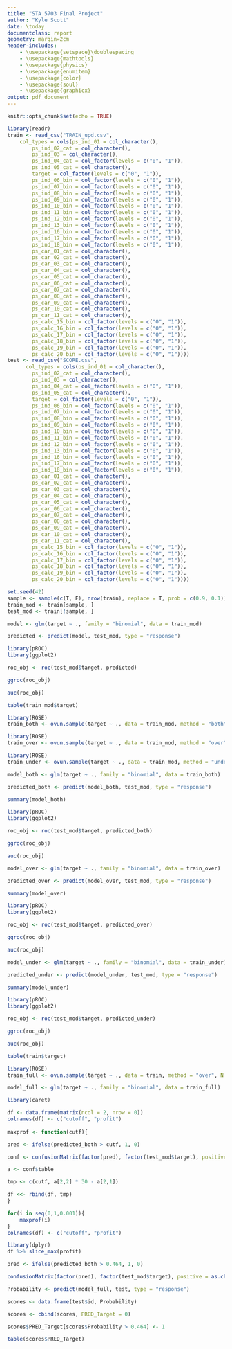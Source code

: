 ```yaml
---
title: "STA 5703 Final Project"
author: "Kyle Scott"
date: \today
documentclass: report
geometry: margin=2cm
header-includes:
    - \usepackage{setspace}\doublespacing
    - \usepackage{mathtools}
    - \usepackage{physics}
    - \usepackage{enumitem}
    - \usepackage{color}
    - \usepackage{soul}
    - \usepackage{graphicx}
output: pdf_document
---
```


\newpage

```r
knitr::opts_chunk$set(echo = TRUE)
```

```r
library(readr)
train <- read_csv("TRAIN_upd.csv", 
    col_types = cols(ps_ind_01 = col_character(),
        ps_ind_02_cat = col_character(), 
        ps_ind_03 = col_character(), 
        ps_ind_04_cat = col_factor(levels = c("0", "1")),
        ps_ind_05_cat = col_character(), 
        target = col_factor(levels = c("0", "1")),
        ps_ind_06_bin = col_factor(levels = c("0", "1")), 
        ps_ind_07_bin = col_factor(levels = c("0", "1")),
        ps_ind_08_bin = col_factor(levels = c("0", "1")), 
        ps_ind_09_bin = col_factor(levels = c("0", "1")), 
        ps_ind_10_bin = col_factor(levels = c("0", "1")), 
        ps_ind_11_bin = col_factor(levels = c("0", "1")),
        ps_ind_12_bin = col_factor(levels = c("0", "1")), 
        ps_ind_13_bin = col_factor(levels = c("0", "1")),
        ps_ind_16_bin = col_factor(levels = c("0", "1")), 
        ps_ind_17_bin = col_factor(levels = c("0", "1")), 
        ps_ind_18_bin = col_factor(levels = c("0", "1")), 
        ps_car_01_cat = col_character(), 
        ps_car_02_cat = col_character(), 
        ps_car_03_cat = col_character(), 
        ps_car_04_cat = col_character(), 
        ps_car_05_cat = col_character(), 
        ps_car_06_cat = col_character(),
        ps_car_07_cat = col_character(), 
        ps_car_08_cat = col_character(), 
        ps_car_09_cat = col_character(), 
        ps_car_10_cat = col_character(), 
        ps_car_11_cat = col_character(), 
        ps_calc_15_bin = col_factor(levels = c("0", "1")), 
        ps_calc_16_bin = col_factor(levels = c("0", "1")), 
        ps_calc_17_bin = col_factor(levels = c("0", "1")), 
        ps_calc_18_bin = col_factor(levels = c("0", "1")), 
        ps_calc_19_bin = col_factor(levels = c("0", "1")), 
        ps_calc_20_bin = col_factor(levels = c("0", "1"))))
test <- read_csv("SCORE.csv",
      col_types = cols(ps_ind_01 = col_character(),
        ps_ind_02_cat = col_character(), 
        ps_ind_03 = col_character(), 
        ps_ind_04_cat = col_factor(levels = c("0", "1")),
        ps_ind_05_cat = col_character(), 
        target = col_factor(levels = c("0", "1")),
        ps_ind_06_bin = col_factor(levels = c("0", "1")), 
        ps_ind_07_bin = col_factor(levels = c("0", "1")),
        ps_ind_08_bin = col_factor(levels = c("0", "1")), 
        ps_ind_09_bin = col_factor(levels = c("0", "1")), 
        ps_ind_10_bin = col_factor(levels = c("0", "1")), 
        ps_ind_11_bin = col_factor(levels = c("0", "1")),
        ps_ind_12_bin = col_factor(levels = c("0", "1")), 
        ps_ind_13_bin = col_factor(levels = c("0", "1")),
        ps_ind_16_bin = col_factor(levels = c("0", "1")), 
        ps_ind_17_bin = col_factor(levels = c("0", "1")), 
        ps_ind_18_bin = col_factor(levels = c("0", "1")), 
        ps_car_01_cat = col_character(), 
        ps_car_02_cat = col_character(), 
        ps_car_03_cat = col_character(), 
        ps_car_04_cat = col_character(), 
        ps_car_05_cat = col_character(), 
        ps_car_06_cat = col_character(),
        ps_car_07_cat = col_character(), 
        ps_car_08_cat = col_character(), 
        ps_car_09_cat = col_character(), 
        ps_car_10_cat = col_character(), 
        ps_car_11_cat = col_character(), 
        ps_calc_15_bin = col_factor(levels = c("0", "1")), 
        ps_calc_16_bin = col_factor(levels = c("0", "1")), 
        ps_calc_17_bin = col_factor(levels = c("0", "1")), 
        ps_calc_18_bin = col_factor(levels = c("0", "1")), 
        ps_calc_19_bin = col_factor(levels = c("0", "1")), 
        ps_calc_20_bin = col_factor(levels = c("0", "1"))))
```

```r
set.seed(42)
sample <- sample(c(T, F), nrow(train), replace = T, prob = c(0.9, 0.1))
train_mod <- train[sample, ]
test_mod <- train[!sample, ]
```

```r
model <- glm(target ~ ., family = "binomial", data = train_mod)
```

```r
predicted <- predict(model, test_mod, type = "response")
```

```r
library(pROC)
library(ggplot2)

roc_obj <- roc(test_mod$target, predicted)

ggroc(roc_obj)

auc(roc_obj)
```

```r
table(train_mod$target)
```

```r
library(ROSE)
train_both <- ovun.sample(target ~ ., data = train_mod, method = "both", p = 0.5, N = 449048, seed = 42)$data
```

```r
library(ROSE)
train_over <- ovun.sample(target ~ ., data = train_mod, method = "over", N = 865300, seed = 42)$data
```

```r
library(ROSE)
train_under <- ovun.sample(target ~ ., data = train_mod, method = "under", N = 32700, seed = 42)$data
```

```r
model_both <- glm(target ~ ., family = "binomial", data = train_both)
```

```r
predicted_both <- predict(model_both, test_mod, type = "response")

summary(model_both)
```

```r
library(pROC)
library(ggplot2)

roc_obj <- roc(test_mod$target, predicted_both)

ggroc(roc_obj)

auc(roc_obj)
```

```r
model_over <- glm(target ~ ., family = "binomial", data = train_over)
```

```r
predicted_over <- predict(model_over, test_mod, type = "response")

summary(model_over)
```

```r
library(pROC)
library(ggplot2)

roc_obj <- roc(test_mod$target, predicted_over)

ggroc(roc_obj)

auc(roc_obj)
```

```r
model_under <- glm(target ~ ., family = "binomial", data = train_under)
```

```r
predicted_under <- predict(model_under, test_mod, type = "response")

summary(model_under)
```

```r
library(pROC)
library(ggplot2)

roc_obj <- roc(test_mod$target, predicted_under)

ggroc(roc_obj)

auc(roc_obj)
```

```r
table(train$target)
```

```r
library(ROSE)
train_full <- ovun.sample(target ~ ., data = train, method = "over", N = 998240, seed = 42)$data
```

```r
model_full <- glm(target ~ ., family = "binomial", data = train_full)
```

```r
library(caret)

df <- data.frame(matrix(ncol = 2, nrow = 0))
colnames(df) <- c("cutoff", "profit")
    
maxprof <- function(cutf){

pred <- ifelse(predicted_both > cutf, 1, 0)

conf <- confusionMatrix(factor(pred), factor(test_mod$target), positive = as.character(1))

a <- conf$table

tmp <- c(cutf, a[2,2] * 30 - a[2,1])

df <<- rbind(df, tmp)
}

```

```r
for(i in seq(0,1,0.001)){
    maxprof(i)
}
colnames(df) <- c("cutoff", "profit")
```

```r
library(dplyr)
df %>% slice_max(profit)
```

```r
pred <- ifelse(predicted_both > 0.464, 1, 0)

confusionMatrix(factor(pred), factor(test_mod$target), positive = as.character(1))
```

```r
Probability <- predict(model_full, test, type = "response")
```

```r
scores <- data.frame(test$id, Probability)
```

```r
scores <- cbind(scores, PRED_Target = 0)
```

```r
scores$PRED_Target[scores$Probability > 0.464] <- 1
```

```r
table(scores$PRED_Target)
```


